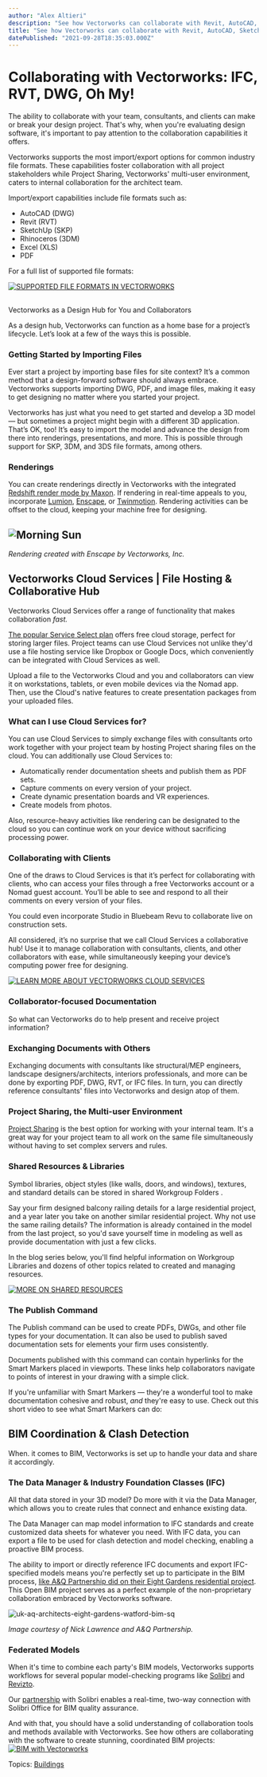 ```yaml
---
author: "Alex Altieri"
description: "See how Vectorworks can collaborate with Revit, AutoCAD, SketchUp, and much more."
title: "See how Vectorworks can collaborate with Revit, AutoCAD, SketchUp, and much more." 
datePublished: "2021-09-28T18:35:03.000Z"
---
```

# Collaborating with Vectorworks: IFC, RVT, DWG, Oh My!

The ability to collaborate with your team, consultants, and clients can make or break your design project. That's why, when you're evaluating design software, it's important to pay attention to the collaboration capabilities it offers.

Vectorworks supports the most import/export options for common industry file formats. These capabilities foster collaboration with all project stakeholders while Project Sharing, Vectorworks' multi-user environment, caters to internal collaboration for the architect team. 

Import/export capabilities include file formats such as:

* AutoCAD (DWG)
* Revit (RVT)
* SketchUp (SKP)
* Rhinoceros (3DM)
* Excel (XLS)
* PDF

For a full list of supported file formats:

[![SUPPORTED FILE FORMATS IN VECTORWORKS](https://no-cache.hubspot.com/cta/default/3018241/4707b70a-fe3b-457f-937d-9d57af0ff4f6.png)](https://cta-redirect.hubspot.com/cta/redirect/3018241/4707b70a-fe3b-457f-937d-9d57af0ff4f6) 

##   
Vectorworks as a Design Hub for You and Collaborators

As a design hub, Vectorworks can function as a home base for a project’s lifecycle. Let’s look at a few of the ways this is possible.

### Getting Started by Importing Files

Ever start a project by importing base files for site context? It’s a common method that a design-forward software should always embrace. Vectorworks supports importing DWG, PDF, and image files, making it easy to get designing no matter where you started your project.  
  
Vectorworks has just what you need to get started and develop a 3D model — but sometimes a project might begin with a different 3D application. That’s OK, too! It’s easy to import the model and advance the design from there into renderings, presentations, and more. This is possible through support for SKP, 3DM, and 3DS file formats, among others.

### Renderings

You can create renderings directly in Vectorworks with the integrated [Redshift render mode by Maxon](https://www.maxon.net/redshift). If rendering in real-time appeals to you, incorporate [Lumion](https://lumion.com/?gclid=Cj0KCQjw6s2IBhCnARIsAP8RfAiV4vnYBvQGoTzVp2iYtoRz0C1voi1Kueqe2N5toL6gD9Ns6Smj01caAsNUEALw%5FwcB), [Enscape](https://enscape3d.com/works-with/vectorworks/), or [Twinmotion](http://unrealengine.com/twinmotion). Rendering activities can be offset to the cloud, keeping your machine free for designing.

## ![Morning Sun](https://blog.vectorworks.net/hs-fs/hubfs/Blog%20Images/210830_Collab%20with%20Anyone/Morning%20Sun.png?width=3840&name=Morning%20Sun.png)

_Rendering created with Enscape by Vectorworks, Inc._ 

## Vectorworks Cloud Services | File Hosting & Collaborative Hub

Vectorworks Cloud Services offer a range of functionality that makes collaboration _fast._

[The popular Service Select plan](https://www.vectorworks.net/service-select) offers free cloud storage, perfect for storing larger files. Project teams can use Cloud Services not unlike they'd use a file hosting service like Dropbox or Google Docs, which conveniently can be integrated with Cloud Services as well.

Upload a file to the Vectorworks Cloud and you and collaborators can view it on workstations, tablets, or even mobile devices via the Nomad app. Then, use the Cloud's native features to create presentation packages from your uploaded files.

### What can I use Cloud Services for?

You can use Cloud Services to simply exchange files with consultants orto work together with your project team by hosting Project sharing files on the cloud. You can additionally use Cloud Services to:

* Automatically render documentation sheets and publish them as PDF sets.
* Capture comments on every version of your project.
* Create dynamic presentation boards and VR experiences.
* Create models from photos.

Also, resource-heavy activities like rendering can be designated to the cloud so you can continue work on your device without sacrificing processing power.

### Collaborating with Clients

One of the draws to Cloud Services is that it’s perfect for collaborating with clients, who can access your files through a free Vectorworks account or a Nomad guest account. You’ll be able to see and respond to all their comments on every version of your files.

You could even incorporate Studio in Bluebeam Revu to collaborate live on construction sets.

All considered, it’s no surprise that we call Cloud Services a collaborative hub! Use it to manage collaboration with consultants, clients, and other collaborators with ease, while simultaneously keeping your device’s computing power free for designing.

[![LEARN MORE ABOUT VECTORWORKS CLOUD SERVICES](https://no-cache.hubspot.com/cta/default/3018241/ce20159f-2753-46b7-86fe-cee12e0b7a31.png)](https://cta-redirect.hubspot.com/cta/redirect/3018241/ce20159f-2753-46b7-86fe-cee12e0b7a31) 

### Collaborator-focused Documentation

So what can Vectorworks do to help present and receive project information?

### Exchanging Documents with Others

Exchanging documents with consultants like structural/MEP engineers, landscape designers/architects, interiors professionals, and more can be done by exporting PDF, DWG, RVT, or IFC files. In turn, you can directly reference consultants' files into Vectorworks and design atop of them.

### Project Sharing, the Multi-user Environment

[Project Sharing](https://www.vectorworks.net/products/features/project-sharing) is the best option for working with your internal team. It's a great way for your project team to all work on the same file simultaneously without having to set complex servers and rules.

### Shared Resources & Libraries

Symbol libraries, object styles (like walls, doors, and windows), textures, and standard details can be stored in shared Workgroup Folders .

Say your firm designed balcony railing details for a large residential project, and a year later you take on another similar residential project. Why not use the same railing details? The information is already contained in the model from the last project, so you'd save yourself time in modeling as well as provide documentation with just a few clicks.

In the blog series below, you'll find helpful information on Workgroup Libraries and dozens of other topics related to created and managing resources.

[![MORE ON SHARED RESOURCES](https://no-cache.hubspot.com/cta/default/3018241/9f502949-e51b-4ec1-bc26-9004ffc75d65.png)](https://cta-redirect.hubspot.com/cta/redirect/3018241/9f502949-e51b-4ec1-bc26-9004ffc75d65) 

### The Publish Command

The Publish command can be used to create PDFs, DWGs, and other file types for your documentation. It can also be used to publish saved documentation sets for elements your firm uses consistently.

Documents published with this command can contain hyperlinks for the Smart Markers placed in viewports. These links help collaborators navigate to points of interest in your drawing with a simple click.

If you're unfamiliar with Smart Markers — they're a wonderful tool to make documentation cohesive and robust, _and_ they're easy to use. Check out this short video to see what Smart Markers can do:

## BIM Coordination & Clash Detection

When. it comes to BIM, Vectorworks is set up to handle your data and share it accordingly.

### The Data Manager & Industry Foundation Classes (IFC)

All that data stored in your 3D model? Do more with it via the Data Manager, which allows you to create rules that connect and enhance existing data. 

The Data Manager can map model information to IFC standards and create customized data sheets for whatever you need. With IFC data, you can export a file to be used for clash detection and model checking, enabling a proactive BIM process.

The ability to import or directly reference IFC documents and export IFC-specified models means you're perfectly set up to participate in the BIM process, [like A&Q Partnership did on their Eight Gardens residential project](https://www.vectorworks.net/customer-showcase/residential-architecture-pathway-to-bim). This Open BIM project serves as a perfect example of the non-proprietary collaboration embraced by Vectorworks software.

![uk-aq-architects-eight-gardens-watford-bim-sq](https://blog.vectorworks.net/hs-fs/hubfs/Blog%20Images/210830_Collab%20with%20Anyone/uk-aq-architects-eight-gardens-watford-bim-sq.jpeg?width=1080&name=uk-aq-architects-eight-gardens-watford-bim-sq.jpeg) 

_Image courtesy of Nick Lawrence and A&Q Partnership._

### Federated Models

When it's time to combine each party's BIM models, Vectorworks supports workflows for several popular model-checking programs like [Solibri](http://solibri.com) and [Revizto](http://revizto.com).

Our [partnership](../../../net/vectorworks/blog/introducing-the-global-vectorworks-partner-network.html) with Solibri enables a real-time, two-way connection with Solibri Office for BIM quality assurance. 

And with that, you should have a solid understanding of collaboration tools and methods available with Vectorworks. See how others are collaborating with the software to create stunning, coordinated BIM projects: [![BIM with Vectorworks](https://no-cache.hubspot.com/cta/default/3018241/b49ae1a2-1dba-47ab-a04d-7ae8ba0167d1.png)](https://cta-redirect.hubspot.com/cta/redirect/3018241/b49ae1a2-1dba-47ab-a04d-7ae8ba0167d1) 

 Topics: [Buildings](https://blog.vectorworks.net/topic/buildings) 

 